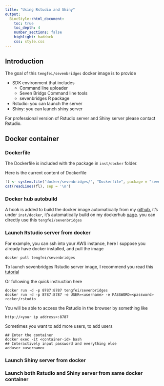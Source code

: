 ```yaml
---
title: "Using Rstudio and Shiny"
output:
  BiocStyle::html_document:
    toc: true
    toc_depth: 4
    number_sections: false
    highlight: haddock
    css: style.css
---
```


<!--
%\VignetteIndexEntry{Using Rstudio and Shiny}
%\VignettePackage{sevenbridges}
%\VignetteEngine{knitr::rmarkdown}
-->



## Introduction

The goal of this `tengfei/sevenbridges` docker image is to provide

- SDK environment that includes
    - Command line uploader
    - Seven Bridgs Command line tools
    - sevenbridges R package
- Rstudio: you can launch the server
- Shiny: you can launch shiny server 

For professional version of Rstudio server and Shiny server please contact Rstudio. 

## Docker container

### Dockerfile

The Dockerfile is included with the package in `inst/docker` folder. 

Here is the current content of Dockerfile
```r
fl <- system.file("docker/sevenbridges/", "Dockerfile", package = "sevenbridges")
cat(readLines(fl), sep = '\n')
```

### Docker hub autobuild

A hook is added to build the docker image automatically from my [github](https://github.com/tengfei/sevenbridges), it's under `inst/docker`, it's automatically build on my dockerhub [page](https://hub.docker.com/r/tengfei/sevenbridges/). you can directly use this `tengfei/sevenbridges`

### Launch Rstudio server from docker

For example, you can ssh into your AWS instance, here I suppose you already have docker installed,  and pull the image 

```
docker pull tengfei/sevenbridges
```

To launch sevenbridges Rstudio server image, I recommend you read this [tutorial](https://github.com/rocker-org/rocker/wiki/Using-the-RStudio-image)

Or following the quick instruction here

```
docker run -d -p 8787:8787 tengfei/sevenbridges
docker run -d -p 8787:8787 -e USER=<username> -e PASSWORD=<password> rocker/rstudio
```

You will be able to access the Rstudio in the browser by something like

`http://<your ip address>:8787`

Sometimes you want to add more users, to add users

```
## Enter the container
docker exec -it <container-id> bash
## Interactively input password and everything else
adduser <username>
```

### Launch Shiny server from docker

### Launch both Rstudio and Shiny server from same docker container







